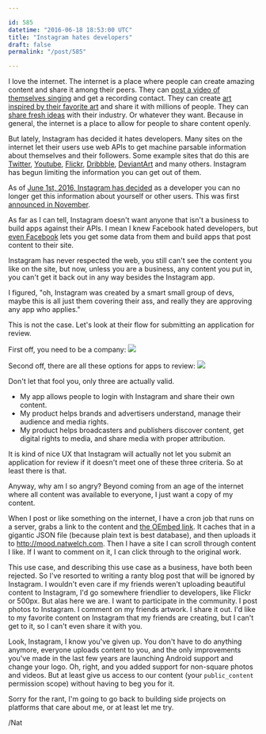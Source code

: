 ```yaml
---

id: 585
datetime: "2016-06-18 18:53:00 UTC"
title: "Instagram hates developers"
draft: false
permalink: "/post/585"

---
```


I love the internet. The internet is a place where people can create amazing content and share it among their peers. They can [post a video of themselves singing](https://www.youtube.com/watch?v=eQOFRZ1wNLw) and get a recording contact. They can create [art inspired by their favorite art](http://behindinfinity.deviantart.com/art/Death-Note-This-Is-Heaven-52682456) and share it with millions of people. They can [share fresh ideas](https://dribbble.com/shots?sort=recent) with their industry. Or whatever they want. Because in general, the internet is a place to allow for people to share content openly.

But lately, Instagram has decided it hates developers. Many sites on the internet let their users use web APIs to get machine parsable information about themselves and their followers. Some example sites that do this are [Twitter](https://dev.twitter.com/overview/documentation), [Youtube](https://developers.google.com/youtube/), [Flickr](https://www.flickr.com/services/api/), [Dribbble](http://developer.dribbble.com/v1/), [DeviantArt](https://www.deviantart.com/developers/) and many others. Instagram has begun limiting the information you can get out of them.

As of [June 1st, 2016, Instagram has decided](http://developers.instagram.com/post/133424514006/instagram-platform-update) as a developer you can no longer get this information about yourself or other users. This was first [announced in November](http://thenextweb.com/dd/2015/11/17/instagram-limits-developer-api-access-with-new-app-review-process/).

As far as I can tell, Instagram doesn't want anyone that isn't a business to build apps against their APIs. I mean I knew Facebook hated developers, but [even Facebook](https://developers.facebook.com/) lets you get some data from them and build apps that post content to their site.

Instagram has never respected the web, you still can't see the content you like on the site, but now, unless you are a business, any content you put in, you can't get it back out in any way besides the Instagram app.

I figured, "oh, Instagram was created by a smart small group of devs, maybe this is all just them covering their ass, and really they are approving any app who applies."

This is not the case. Let's look at their flow for submitting an application for review.

First off, you need to be a company:
![](https://storage.googleapis.com/icco-cloud/photos/2019/842c44d1-e5a4-4a80-a0ea-07d9fb452351.png)

Second off, there are all these options for apps to review:
![](https://storage.googleapis.com/icco-cloud/photos/2019/94a7242d-c555-4f49-b4a9-88970597be94.png)

Don't let that fool you, only three are actually valid.

* My app allows people to login with Instagram and share their own content.
* My product helps brands and advertisers understand, manage their audience and media rights.
* My product helps broadcasters and publishers discover content, get digital rights to media, and share media with proper attribution.


It is kind of nice UX that Instagram will actually not let you submit an application for review if it doesn't meet one of these three criteria. So at least there is that.

Anyway, why am I so angry? Beyond coming from an age of the internet where all content was available to everyone, I just want a copy of my content.

When I post or like something on the internet, I have a cron job that runs on a server, grabs a link to the content and [the OEmbed link](http://oembed.com/). It caches that in a gigantic JSON file \(because plain text is best database\), and then uploads it to http://mood.natwelch.com. Then I have a site I can scroll through content I like. If I want to comment on it, I can click through to the original work.

This use case, and describing this use case as a business, have both been rejected. So I've resorted to writing a ranty blog post that will be ignored by Instagram. I wouldn't even care if my friends weren't uploading beautiful content to Instagram, I'd go somewhere friendlier to developers, like Flickr or 500px. But alas here we are. I want to participate in the community. I post photos to Instagram. I comment on my friends artwork. I share it out. I'd like to my favorite content on Instagram that my friends are creating, but I can't get to it, so I can't even share it with you.

Look, Instagram, I know you've given up. You don't have to do anything anymore, everyone uploads content to you, and the only improvements you've made in the last few years are launching Android support and change your logo. Oh, right, and you added support for non-square photos and videos. But at least give us access to our content \(your `public_content` permission scope\) without having to beg you for it.

Sorry for the rant, I'm going to go back to building side projects on platforms that care about me, or at least let me try.

/Nat

